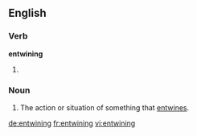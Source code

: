 ==English==

===Verb===
'''entwining'''

# {{present participle of|[[entwine]]}}

===Noun===
{{en-noun}}

# The action or situation of something that [[entwine]]s.

[[de:entwining]]
[[fr:entwining]]
[[vi:entwining]]